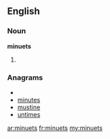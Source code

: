 ==English==

===Noun===
'''minuets'''

# {{plural of|minuet}}

===Anagrams===
* {{alphagram|eimnstu}}
* [[minutes#English|minutes]]
* [[mustine#English|mustine]]
* [[untimes#English|untimes]]

[[ar:minuets]]
[[fr:minuets]]
[[my:minuets]]